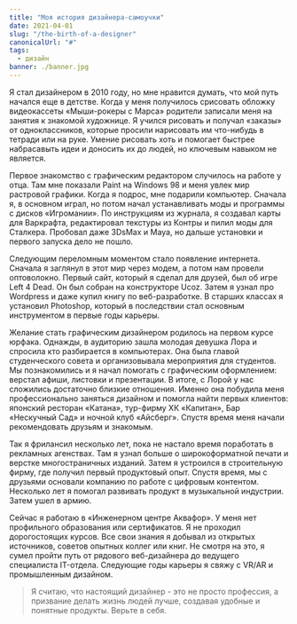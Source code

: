```yaml
---
title: "Моя история дизайнера-самоучки"
date: 2021-04-01
slug: "/the-birth-of-a-designer"
canonicalUrl: "#"
tags:
  - дизайн
banner: ./banner.jpg
---
```


Я стал дизайнером в 2010 году, но мне нравится думать, что мой путь начался еще в детстве. Когда у меня получилось срисовать обложку видеокассеты «Мыши-рокеры с Марса» родители записали меня на занятия к знакомой художнице. Я учился рисовать и получал «заказы» от одноклассников, которые просили нарисовать им что-нибудь в тетради или на руке. Умение рисовать хоть и помогает быстрее набрасавыть идеи и доносить их до людей, но ключевым навыком не является.

Первое знакомство с графическим редактором случилось на работе у отца. Там мне показали Paint на Windows 98 и меня увлек мир растровой графики. Когда я подрос, мне подарили компьютер. Сначала я, в основном играл, но потом начал устанавливать моды и программы с дисков «Игромании». По инструкциям из журнала, я создавал карты для Варкрафта, редактировал текстуры из Контры и пилил моды для Сталкера. Пробовал даже 3DsMax и Maya, но дальше установки и первого запуска дело не пошло.

Следующим переломным моментом стало появление интернета. Сначала   я заглянул в этот мир через модем, а потом нам провели оптоволокно. Первый сайт, который я сделал для друзей, был об игре Left 4 Dead. Он был собран на конструкторе Ucoz. Затем я узнал про Wordpress и даже купил книгу по веб-разработке. В старших классах я установил Photoshop, который в последствии стал основным инструментом в первые годы карьеры.

Желание стать графическим дизайнером родилось на первом курсе юрфака. Однажды, в аудиторию зашла молодая девушка Лора и спросила кто разбирается в компьютерах. Она была главой студенческого совета и организовывала мероприятия для студентов. Мы познакомились и я начал помогать с графическим оформлением: верстал афиши, листовки и презентации. В итоге, с Лорой у нас сложились достаточно близкие отношения. Именно она побудила меня профессионально заняться дизайном и помогла найти первых клиентов: японский ресторан «Катана», тур-фирму ХК «Капитан», Бар «Нескучный Сад» и ночной клуб «Айсберг». Спустя время меня начали рекомендовать друзьям и знакомым.

Так я фрилансил несколько лет, пока не настало время поработать в рекламных агенствах. Там я узнал больше о широкоформатной печати и верстке многостраничных изданий. Затем я устроился в строительную фирму, где получил первый продуктовый опыт. Спустя время, мы с друзьями основали компанию по работе с цифровым контентом. Несколько лет я помогал развивать продукт в музыкальной индустрии. Затем ушел в армию. 

Сейчас я работаю в «Инженерном центре Аквафор». У меня нет профильного образования или сертификатов. Я не проходил дорогостоящих курсов. Все свои знания я добывал из открытых источников, советов опытных коллег или книг. Не смотря на это, я сумел пройти путь от рядового веб-дизайнера до ведущего специалиста IT-отдела. Следующие годы карьеры я свяжу с VR/AR и промышленным дизайном.

> Я считаю, что настоящий дизайнер - это не просто профессия, а призвание делать жизнь людей лучше, создавая удобные и понятные продукты. Верьте в себя.
